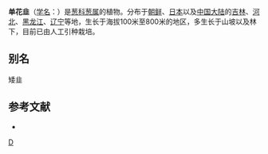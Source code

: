 {{Speciesbox 
| genus = Allium
| species = monanthum
| status = NE
| status_system = IUCN3.1
| authority =  Maxim.
}}

'''单花韭'''（[[学名|学名]]：{{lang|la|''Allium monanthum''}}）是[[葱科|葱科]][[葱属|葱属]]的植物。分布于[[朝鲜|朝鲜]]、[[日本|日本]]以及[[中国大陆|中国大陆]]的[[吉林|吉林]]、[[河北|河北]]、[[黑龙江|黑龙江]]、[[辽宁|辽宁]]等地，生长于海拔100米至800米的地区，多生长于山坡以及林下，目前已由人工引种栽培。

== 别名 ==
矮韭

== 参考文献 ==
<div class="references-small">
* {{cite web| url =http://www.bioinfo.cn/db05/KmzwSpecies.php?action=view&id=1150| title =单花韭| work =《中国高等植物数据库全库》| publisher =中国科学院微生物研究所| author =昆明植物研究所| accessdate =2009-02-22| deadurl =yes| archiveurl =https://web.archive.org/web/20160305044052/http://www.bioinfo.cn/db05/KmzwSpecies.php?action=view&id=1150| archivedate =2016-03-05}}
</div>
{{Taxonbar|from=Q846916}}

[[Category:葱属|D]]